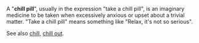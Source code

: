 
<!--
Attention: This page is to be ph34red.

Thank you.
Brought to you by Ph34rness.
-->

A "'''chill pill'''", usually in the expression "take a chill pill", is an imaginary medicine to be taken when excessively anxious or upset about a trivial matter. "Take a chill pill" means something like "Relax, it's not so serious". 

See also [[chill]], [[chill out]].